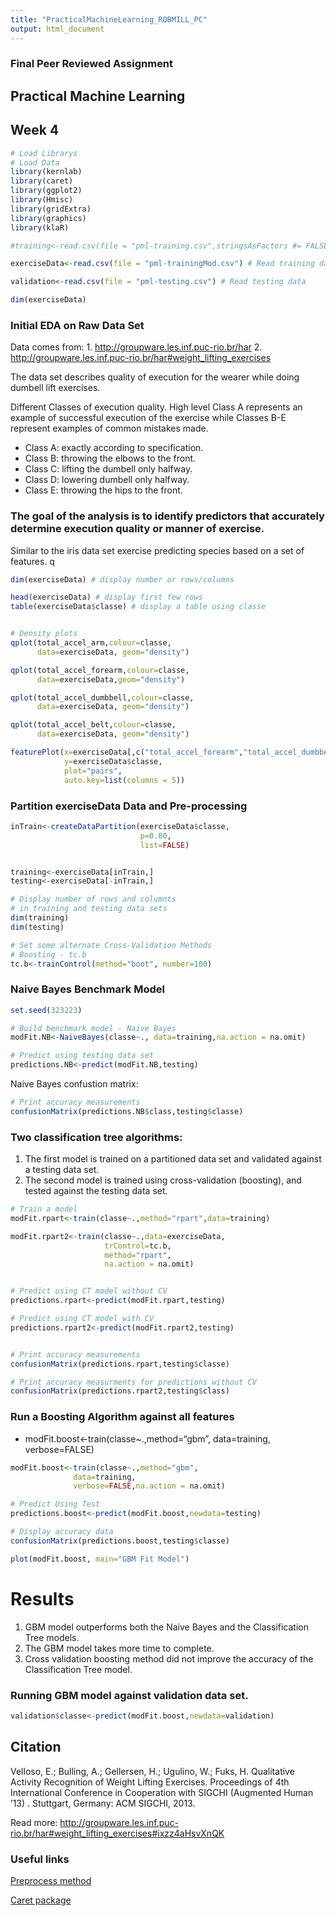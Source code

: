 ```yaml
---
title: "PracticalMachineLearning_ROBMILL_PC"
output: html_document
---
```

### Final Peer Reviewed Assignment
## Practical Machine Learning
## Week 4

```r
# Load Librarys
# Load Data
library(kernlab)
library(caret)
library(ggplot2)
library(Hmisc)
library(gridExtra)
library(graphics)
library(klaR)

#training<-read.csv(file = "pml-training.csv",stringsAsFactors #= FALSE) # Read training data

exerciseData<-read.csv(file = "pml-trainingMod.csv") # Read training data

validation<-read.csv(file = "pml-testing.csv") # Read testing data

dim(exerciseData)
```

### Initial EDA on Raw Data Set
Data comes from: 
1.  <http://groupware.les.inf.puc-rio.br/har>
2.  <http://groupware.les.inf.puc-rio.br/har#weight_lifting_exercises>

The data set describes quality of execution for the wearer while doing dumbell lift exercises.  

Different Classes of execution quality.  High level Class A represents an example of successful execution of the exercise while Classes B-E represent examples of common mistakes made.  

* Class A: exactly according to specification.
* Class B: throwing the elbows to the front.
* Class C: lifting the dumbell only halfway.
* Class D: lowering dumbell only halfway.
* Class E: throwing the hips to the front.

### The goal of the analysis is to identify predictors that accurately determine execution quality or manner of exercise.

Similar to the iris data set exercise predicting species based on a set of features.  q
```r

dim(exerciseData) # display number or rows/columns

head(exerciseData) # display first few rows
table(exerciseData$classe) # display a table using classe


# Density plots
qplot(total_accel_arm,colour=classe,
      data=exerciseData, geom="density")

qplot(total_accel_forearm,colour=classe,
      data=exerciseData,geom="density")

qplot(total_accel_dumbbell,colour=classe,
      data=exerciseData, geom="density")

qplot(total_accel_belt,colour=classe,
      data=exerciseData, geom="density")

featurePlot(x=exerciseData[,c("total_accel_forearm","total_accel_dumbbell","total_accel_belt","total_accel_arm")], 
            y=exerciseData$classe, 
            plot="pairs",
            auto.key=list(columns = 5))
```


### Partition exerciseData Data and Pre-processing
```r

inTrain<-createDataPartition(exerciseData$classe,
                             p=0.80,
                             list=FALSE)


training<-exerciseData[inTrain,]
testing<-exerciseData[-inTrain,]

# Display number of rows and columnts 
# in training and testing data sets
dim(training)
dim(testing)

# Set some alternate Cross-Validation Methods
# Boosting - tc.b
tc.b<-trainControl(method="boot", number=100)

```
### Naive Bayes Benchmark Model

```r
set.seed(323223)

# Build benchmark model - Naive Bayes
modFit.NB<-NaiveBayes(classe~., data=training,na.action = na.omit)

# Predict using testing data set
predictions.NB<-predict(modFit.NB,testing)
```

Naive Bayes confustion matrix:
```r

# Print accuracy measurements
confusionMatrix(predictions.NB$class,testing$classe)


```

### Two classification tree algorithms:
1. The first model is trained on a partitioned data set and validated against a testing data set.
2. The second model is trained using cross-validation (boosting), and tested against the testing data set.

```r

# Train a model 
modFit.rpart<-train(classe~.,method="rpart",data=training)

modFit.rpart2<-train(classe~.,data=exerciseData,
                     trControl=tc.b,
                     method="rpart",
                     na.action = na.omit)


# Predict using CT model without CV
predictions.rpart<-predict(modFit.rpart,testing)

# Predict using CT model with CV
predictions.rpart2<-predict(modFit.rpart2,testing)


# Print accuracy measurements
confusionMatrix(predictions.rpart,testing$classe)

# Print accuracy measurments for predictions without CV
confusionMatrix(predictions.rpart2,testing$class)


```


### Run a Boosting Algorithm against all features
* modFit.boost<-train(classe~.,method="gbm",
              data=training,
              verbose=FALSE)
```r
modFit.boost<-train(classe~.,method="gbm",
              data=training,
              verbose=FALSE,na.action = na.omit)

# Predict Using Test 
predictions.boost<-predict(modFit.boost,newdata=testing)

# Display accuracy data
confusionMatrix(predictions.boost,testing$classe)

```


```r
plot(modFit.boost, main="GBM Fit Model")
```


# Results
1. GBM model outperforms both the Naive Bayes and the Classification Tree models.
2. The GBM model takes more time to complete.  
3. Cross validation boosting method did not improve the accuracy of the Classification Tree model.

### Running GBM model against validation data set.
```r
validation$classe<-predict(modFit.boost,newdata=validation)

```


## Citation
Velloso, E.; Bulling, A.; Gellersen, H.; Ugulino, W.; Fuks, H. Qualitative Activity Recognition of Weight Lifting Exercises. Proceedings of 4th International Conference in Cooperation with SIGCHI (Augmented Human '13) . Stuttgart, Germany: ACM SIGCHI, 2013.

Read more: <http://groupware.les.inf.puc-rio.br/har#weight_lifting_exercises#ixzz4aHsvXnQK>

### Useful links

[Preprocess method](https://www.rdocumentation.org/packages/caret/versions/6.0-73/topics/preProcess)

[Caret package](https://topepo.github.io/caret/model-training-and-tuning.html)